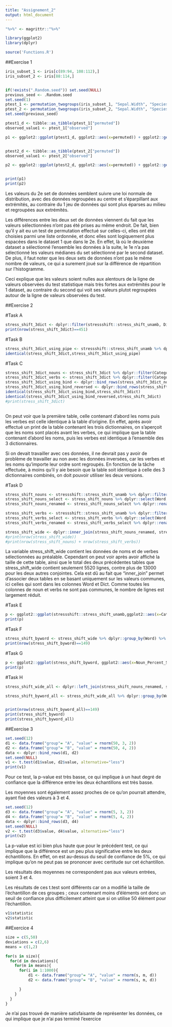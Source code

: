 ```yaml
---
title: "Assignement_2"
output: html_document
---
```

```r
"%>%" <- magrittr::"%>%"
```

```r
library(ggplot2)
library(dplyr)
```


```r
source('Functions.R')

```



##Exercise 1

```r
iris_subset_1 <- iris[c(89:94, 108:112),]
iris_subset_2 <- iris[88:114,]


if(!exists(".Random.seed")) set.seed(NULL)
previous_seed <- .Random.seed
set.seed(1)
ptest_1 <- permutation_twogroups(iris_subset_1, "Sepal.Width", "Species", "versicolor","virginica", difference_in_medians)
ptest_2 <- permutation_twogroups(iris_subset_2, "Sepal.Width", "Species", "versicolor","virginica", difference_in_medians)
set.seed(previous_seed)

```


```r

ptest1_d <- tibble::as_tibble(ptest_1["permuted"])
observed_value1 <- ptest_1["observed"]

p1 <- ggplot2::ggplot(ptest1_d, ggplot2::aes(x=permuted)) + ggplot2::geom_histogram(binwidth=.025, color = "chartreuse4", fill = "deepskyblue3") + ggplot2::labs(title="Histogram of observed value and permuted values, iris_subset1", x="permuted values", y="observed values") + ggplot2::geom_vline(ggplot2::aes(xintercept=unlist(observed_value)))


ptest2_d <- tibble::as_tibble(ptest_2["permuted"])
observed_value1 <- ptest_2["observed"]

p2 <- ggplot2::ggplot(ptest2_d, ggplot2::aes(x=permuted)) + ggplot2::geom_histogram(binwidth=.025, color = "chartreuse4", fill = "deepskyblue3") + ggplot2::labs(title="Histogram of observed value and permuted values, iris_subset2", x="permuted values", y="observed values") + ggplot2::geom_vline(ggplot2::aes(xintercept=unlist(observed_value)))


print(p1)
print(p2)

```

Les valeurs du 2e set de données semblent suivre une loi normale de distribution, avec des données regroupées au centre et s'éparpillant aux extrémités, au contraire du 1 jeu de données qui sont plus éparses au milieu et regroupées aux extrémités.

Les différences entre les deux set de données viennent du fait que les valeurs sélectionnées n'ont pas été prises au même endroit. De fait, bien qu'il y ait eu un test de permutation effectué sur celles-ci, elles ont été choisies parmi une liste ordonnée, et donc elles sont logiquement plus espacées dans le dataset 1 que dans le 2e. En effet, là où le deuxième dataset a sélectionné l'ensemble les données à la suite, le 1e n'a pas sélectionné les valeurs médianes du set sélectionné par le second dataset. De plus, il faut noter que les deux sets de données n'ont pas le même nombre de valeurs, ce qui a surement joué sur la différence de répartition sur l'histogramme.

Ceci explique que les valeurs soient nulles aux alentours de la ligne de valeurs observées du test statistique mais très fortes aux extrémités pour le 1 dataset, au contraire du second qui voit ses valeurs plutot regroupées autour de la ligne de valeurs observées du test.


##Exercise 2

#Task A
```r
stress_shift_3dict <- dplyr::filter(stressshift::stress_shift_unamb, Dict=="W1802" | Dict=="J1917" | Dict=="C1687")
print(nrow(stress_shift_3dict)==451)

```

#Task B
```r
stress_shift_3dict_using_pipe <- stressshift::stress_shift_unamb %>% dplyr::filter(Dict=="W1802" | Dict=="J1917" | Dict=="C1687")
identical(stress_shift_3dict,stress_shift_3dict_using_pipe)
```

#Task C
```r
stress_shift_3dict_nouns <- stress_shift_3dict %>% dplyr::filter(Category=="Noun")
stress_shift_3dict_verbs <- stress_shift_3dict %>% dplyr::filter(Category=="Verb")
stress_shift_3dict_using_bind <- dplyr::bind_rows(stress_shift_3dict_nouns,stress_shift_3dict_verbs)
stress_shift_3dict_using_bind_reversed <- dplyr::bind_rows(stress_shift_3dict_verbs,stress_shift_3dict_nouns)
identical(stress_shift_3dict_using_bind,stress_shift_3dict)
identical(stress_shift_3dict_using_bind_reversed,stress_shift_3dict)
#print(stress_shift_3dict)
  
```

On peut voir que la première table, celle contenant d'abord les noms puis les verbes est celle identique à la table d'origine. En effet, après avoir effectué un print de la table contenant les trois dictionnaires, on s'aperçoit que les noms sont placés avant les verbes, ce qui implique que la table contenant d'abord les noms, puis les verbes est identique à l'ensemble des 3 dictionnaires.

Si on devait travailler avec ces données, il ne devrait pas y avoir de problème de travailler au non avec les données inversées, car les verbes et les noms qu'importe leur ordre sont regroupés. En fonction de la tâche effectuée, à moins qu'il y aie besoin que la table soit identique à celle des 3 dictionnaires combinés, on doit pouvoir utiliser les deux versions.


#Task D

```r
stress_shift_nouns <- stressshift::stress_shift_unamb %>% dplyr::filter(Category=="Noun")
stress_shift_nouns_select <- stress_shift_nouns %>% dplyr::select(Word, Dict, Syllable)
stress_shift_nouns_renamed <- stress_shift_nouns_select %>% dplyr::rename(Syllable_Noun = Syllable)

stress_shift_verbs <- stressshift::stress_shift_unamb %>% dplyr::filter(Category=="Verb")
stress_shift_verbs_select <- stress_shift_verbs %>% dplyr::select(Word, Dict, Syllable)
stress_shift_verbs_renamed <- stress_shift_verbs_select %>% dplyr::rename(Syllable_Verb= Syllable)

stress_shift_wide <- dplyr::inner_join(stress_shift_nouns_renamed, stress_shift_verbs_renamed)
#print(nrow(stress_shift_wide))
#print(nrow(stress_shift_nouns) + nrow(stress_shift_verbs))
```

La variable stress_shift_wide contient les données de noms et de verbes sélectionnées au préalable. Cependant on peut voir après avoir affiché la taille de cette table, ainsi que le total des deux précédentes tables que stress_shift_wide contient seulement 5520 lignes, contre plus de 13000 pour les deux autres conjointes. Cela est dû au fait que "inner_join" permet d'associer deux tables en se basant uniquement sur les valeurs communes, ici celles qui sont dans les colonnes Word et Dict. Comme toutes les colonnes de noun et verbs ne sont pas communes, le nombre de lignes est largement réduit.


#Task E

```r
p <- ggplot2::ggplot(stressshift::stress_shift_unamb,ggplot2::aes(x=Category, fill=Syllable)) + ggplot2::geom_bar(colour = "chartreuse4")
print(p)
```

#Task F

```r
stress_shift_byword <- stress_shift_wide %>% dplyr::group_by(Word) %>% dplyr::summarise(Noun_Percent_Syll_1 = (sum(Syllable_Noun=="Syllable 1")/n())*100, Verb_Percent_Syll_1 = (sum(Syllable_Verb=="Syllable 1")/n())*100)
print(nrow(stress_shift_byword)==149)
```


#Task G

```r
p <- ggplot2::ggplot(stress_shift_byword, ggplot2::aes(x=Noun_Percent_Syll_1, y=Verb_Percent_Syll_1)) + ggplot2::geom_point(shape=1, colour="deepskyblue3")  
print(p)
```


#Task H

```r
stress_shift_wide_all <- dplyr::left_join(stress_shift_nouns_renamed, stress_shift_verbs_renamed)

stress_shift_byword_all <- stress_shift_wide_all %>% dplyr::group_by(Word) %>% dplyr::summarise(Noun_Percent_Syll_1 = (sum(Syllable_Noun=="Syllable 1")/n())*100, Verb_Percent_Syll_1=  (sum(Syllable_Verb=="Syllable 1")/n())*100)


print(nrow(stress_shift_byword_all)==149)
print(stress_shift_byword) 
print(stress_shift_byword_all)
```


##Exercise 3

```r
set.seed(12)
d1 <- data.frame("group"= "A", "value" = rnorm(50, 3, 2))
d2 <- data.frame("group"= "B", "value" = rnorm(50, 4, 2))
data <- dplyr::bind_rows(d1, d2)
set.seed(NULL)
v1 <- t.test(d1$value, d2$value, alternative="less")
print(v1)
```

Pour ce test, la p-value est très basse, ce qui implique à un haut degré de confiance que la différence entre les deux échantillons est très basse.

Les moyennes sont également assez proches de ce qu'on pourrait attendre, ayant fixé des valeurs à 3 et 4.

```r
set.seed(12)
d3 <- data.frame("group"= "A", "value" = rnorm(5, 3, 2))
d4 <- data.frame("group"= "B", "value" = rnorm(5, 4, 2))
data <- dplyr::bind_rows(d3, d4)
set.seed(NULL)
v2 <- t.test(d3$value, d4$value, alternative="less")
print(v2)
```

La p-value est ici bien plus haute que pour le précédent test, ce qui implique que la différence est un peu plus significative entre les deux échantillons. En effet, on est au-dessus du seuil de confiance de 5%, ce qui implique qu'on ne peut pas se prononcer avec certitude sur cet échantillon.

Les résultats des moyennes ne correspondent pas aux valeurs entrées, soient 3 et 4.



Les résultats de ces t.test sont différents car on a modifié la taille de l'échantillon de ces groupes ; ceux contenant moins d'éléments ont donc un seuil de confiance plus difficilement atteint que si on utilise 50 élément pour l'échantillon.


```r
v1$statistic
v2$statistic
```


##Exercice 4

```r
size = c(5,50)
deviations = c(2,6)
means = c(1,2)

for(s in size){
  for(d in deviations){
    for(m in means){
      for(i in 1:1000){
          d1 <- data.frame("group"= "A", "value" = rnorm(s, m, d))
          d2 <- data.frame("group"= "B", "value" = rnorm(s, m, d))

      }
    }
  }
}


```



Je n'ai pas trouvé de manière satisfaisante de représenter les données, ce qui implique que je n'ai pas terminé l'exercice






